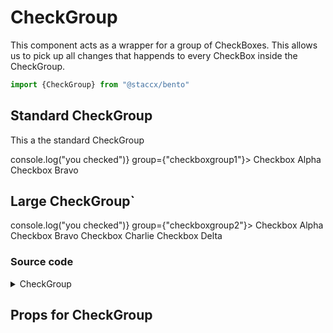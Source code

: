 
<Meta title="components/Forms/CheckGroup" component={CheckGroup}/>


# CheckGroup
 This component acts as a wrapper for a group of CheckBoxes. This allows us to pick up all changes that happends
 to every CheckBox inside the CheckGroup.

```javascript
import {CheckGroup} from "@staccx/bento"
```


## Standard CheckGroup
This a the standard CheckGroup

<Preview>
  <Story name="Standard">
           <CheckGroup onChange={() => console.log("you checked")} group={"checkboxgroup1"}>
             <CheckBox id="asdt43" key="key_vdvsew" value="Alpha">
               Checkbox Alpha
             </CheckBox>
             <CheckBox id="nrff2" key="key_rthjn" value="Bravo">
               Checkbox Bravo
             </CheckBox>
           </CheckGroup>
  </Story>
</Preview>

## Large CheckGroup`


<Preview>
  <Story name="Large">
           <CheckGroup onChange={() => console.log("you checked")} group={"checkboxgroup2"}>
             <CheckBox id="asderft43" key="key_vdvsfevew" value="Alpha">
               Checkbox Alpha
             </CheckBox>
             <CheckBox id="nrrefff2" key="key_rthfvefjn" value="Bravo">
               Checkbox Bravo
             </CheckBox>
             <CheckBox id="wqdefeqwd" key="key_vdeergfsew" value="Charlie">
                Checkbox Charlie
              </CheckBox>
             <CheckBox id="nrfeff2" key="key_refeergebgevgjn" value="Delta">
                Checkbox Delta
              </CheckBox>
           </CheckGroup>
  </Story>
</Preview>

### Source code
<details><summary>CheckGroup</summary>
<p>

```bash
import React from "react"
import PropTypes from "prop-types"

const CheckGroup = ({ children, group, onChange }) => {
  const handleChange = event => {
    const value = event.target.value
    if (onChange) {
      onChange(value)
    }
  }

  return (
    <>
      {children.map(child =>
        React.cloneElement(child, {
          ...child.props,
          onChange: handleChange,
          group
        })
      )}
    </>
  )
}

CheckGroup.propTypes = {
  /**
   * Children of CheckGroup would normaly be CheckBox or radioButton
   */
  children: PropTypes.arrayOf(PropTypes.element).isRequired,
  /**
   * Name for the group, needed when you have multiple groups
   */
  group: PropTypes.string.isRequired,
  /**
   * When something happends to the children, you can call a function
   */
  onChange: PropTypes.func.isRequired
}

export default CheckGroup

```

</p>
</details>



## Props for CheckGroup
<Props of={CheckGroup} />

